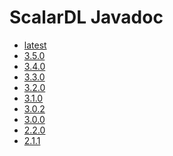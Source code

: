 # ScalarDL Javadoc

* [latest](./latest/index.mdx)
* [3.5.0](./3.5.0/index.mdx)
* [3.4.0](./3.4.0/index.mdx)
* [3.3.0](./3.3.0/index.mdx)
* [3.2.0](./3.2.0/index.mdx)
* [3.1.0](./3.1.0/index.mdx)
* [3.0.2](./3.0.2/index.mdx)
* [3.0.0](./3.0.0/index.mdx)
* [2.2.0](./2.2.0/index.mdx)
* [2.1.1](./2.1.1/index.mdx)
